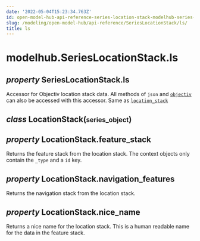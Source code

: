 ```yaml
---
date: '2022-05-04T15:23:34.763Z'
id: open-model-hub-api-reference-series-location-stack-modelhub-series-location-stack-ls
slug: /modeling/open-model-hub/api-reference/SeriesLocationStack/ls/
title: ls
---
```


# modelhub.SeriesLocationStack.ls

<div className="property">

<h2 className="signature-property"><span className="type-annotation"><em>property</em></span> <span className="additional-name">SeriesLocationStack.</span><span className="name">ls</span></h2>


<div className="content">

Accessor for Objectiv location stack data. All methods of `json` and [`objectiv`](/docs/modeling/open-model-hub/api-reference/SeriesLocationStack/modelhub.SeriesLocationStack.objectiv) can
also be accessed with this accessor. Same as [`location_stack`](/docs/modeling/open-model-hub/api-reference/SeriesLocationStack/modelhub.SeriesLocationStack.location-stack)

<div className="class">

<h2 className="signature-class"><span className="type-annotation"><em>class</em></span> <span className="name">LocationStack(</span><small className="parameter-list"><span className="parameter" id="series_object">series_object</span></small>)</h2>


<div className="content">

<div className="property">

<h2 className="signature-property"><span className="type-annotation"><em>property</em></span> <span className="additional-name">LocationStack.</span><span className="name">feature_stack</span></h2>


<div className="content">

Returns the feature stack from the location stack. The context objects only contain the `_type`
and a `id` key.


</div>


</div>

<div className="property">

<h2 className="signature-property"><span className="type-annotation"><em>property</em></span> <span className="additional-name">LocationStack.</span><span className="name">navigation_features</span></h2>


<div className="content">

Returns the navigation stack from the location stack.


</div>


</div>

<div className="property">

<h2 className="signature-property"><span className="type-annotation"><em>property</em></span> <span className="additional-name">LocationStack.</span><span className="name">nice_name</span></h2>


<div className="content">

Returns a nice name for the location stack. This is a human readable name for the data in the
feature stack.


</div>


</div>


</div>


</div>


</div>


</div>
